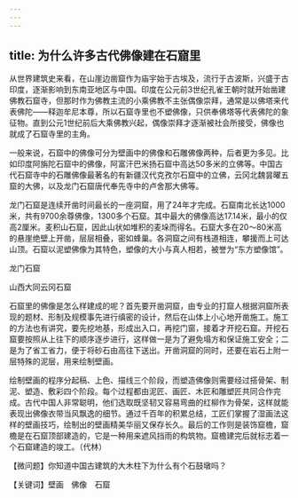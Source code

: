 ```yaml
---
---
---
```

title: 为什么许多古代佛像建在石窟里
---




从世界建筑史来看，在山崖边凿窟作为庙宇始于古埃及，流行于古波斯，兴盛于古印度，逐渐影响到东南亚地区与中国。印度在公元前3世纪孔雀王朝时就开始凿建佛教石窟寺，但那时作为佛教主流的小乘佛教不主张偶像崇拜，通常是以佛塔来代表佛陀——释迦牟尼本尊，所以石窟寺里也不塑佛像，只供奉佛塔等代表佛陀的象征物。直到公元1世纪前后大乘佛教兴起，偶像崇拜才逐渐被社会所接受，佛像也就成了石窟寺里的主角。

一般来说，石窟中的佛像可分为壁画中的佛像和石雕佛像两种，后者更为多见。比如印度阿旃陀石窟中的佛像，阿富汗巴米扬石窟中高达50多米的立佛等。中国古代石窟寺中的石雕佛像最著名的有新疆汉代克孜尔石窟中的立佛，云冈北魏昙曜五窟的大佛，以及龙门石窟唐代奉先寺中的卢舍那大佛等。

龙门石窟是连续开凿时间最长的一座洞窟，用了24年才完成。石窟南北长达1000米，共有9700余尊佛像，1300多个石窟。其中最大的佛像高达17.14米，最小的仅高2厘米。麦积山石窟，因此山状如堆积的麦垛而得名。石窟大多在20～80米高的悬崖绝壁上开凿，层层相叠，密如蜂巢。各洞窟之间有栈道相连，攀援而上可达山顶。石窟以泥塑佛像为其特色，塑像的大小与真人相若，被誉为“东方塑像馆”。

龙门石窟



山西大同云冈石窟



石窟里的佛像是怎么样建成的呢？首先要开凿洞窟，由专业的打窟人根据洞窟所表现的题材、形制及规模事先进行缜密的设计，然后在山体上小心地开凿施工。施工的方法也有讲究，要先挖地基，形成出入口，再挖门窗，接着才开挖石窟。开挖石窟要按照从上往下的顺序逐步进行，这样做一是为了避免塌方和保证施工安全；二是为了省工省力，便于将砂石由高往下送出。开凿洞窟的同时，还要在岩石上附一层特殊的泥层，用来绘制壁画。

绘制壁画的程序分起稿、上色、描线三个阶段，而塑造佛像则需要经过搭骨架、制泥、塑造、敷彩四个阶段。每个过程都由泥匠、画匠、木匠和雕塑匠共同合作完成。古代中国人非常聪明，他们选取既坚韧又容易弯曲的红柳作为骨架，这样就能表现出佛像衣带当风飘逸的细节。通过千百年的积累总结，工匠们掌握了湿画法这样的壁画技巧，绘制出的壁画精美华丽又保存长久。最后的工作则是装饰窟檐，窟檐是在石窟顶部建造的，它是一种用来遮风挡雨的构筑物。窟檐建完后就标志着一个石窟建造的竣工。（代林）





【微问题】你知道中国古建筑的大木柱下为什么有个石鼓墩吗？

【关键词】壁画　佛像　石窟